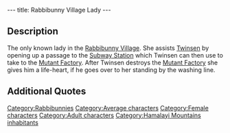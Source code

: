---
title: Rabbibunny Village Lady
---

{{Character|
Name=Rabbibunny Village lady|
Image=Rabbibunny_Village_lady.JPG|
Race=[[Rabbibunny]]|
Gender=Female|
Size=Medium|
Age=Adult}}

{{Quote|
Quote=The passage that I'm opening for you leads to a port, where the old subway that crossed the Hamalayi used to leave from.|
Character=The [[Rabbibunny Village lady]]}}

==Description==

The only known lady in the [[Rabbibunny Village]]. She assists [[Twinsen]] by opening up a passage to the [[Subway Station]] which Twinsen can then use to take to the [[Mutant Factory]]. 
After Twinsen destroys the [[Mutant Factory]] she gives him a life-heart, if he goes over to her standing by the washing line.

==Additional Quotes==

{{Quote|
Quote=It's so much calmer since you've come, do you really have to leave?|
Character=The [[Rabbibunny Village lady]]}}


[[Category:Rabbibunnies]]
[[Category:Average characters]]
[[Category:Female characters]]
[[Category:Adult characters]]
[[Category:Hamalayi Mountains inhabitants]]